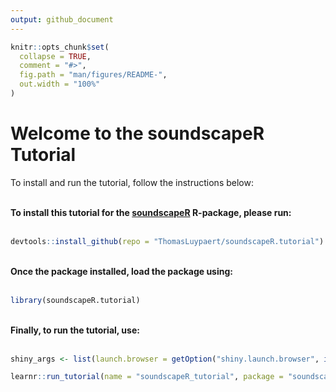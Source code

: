 ```yaml
---
output: github_document
---
```


<!-- README.md is generated from README.Rmd. Please edit that file -->

```r
knitr::opts_chunk$set(
  collapse = TRUE,
  comment = "#>",
  fig.path = "man/figures/README-",
  out.width = "100%"
)
```

# Welcome to the soundscapeR Tutorial 

To install and run the tutorial, follow the instructions below: \
\

**To install this tutorial for the [soundscapeR]() R-package, please run:** \
\
```r

devtools::install_github(repo = "ThomasLuypaert/soundscapeR.tutorial")

```
\
**Once the package installed, load the package using:** \
\
```r

library(soundscapeR.tutorial)

```
\
**Finally, to run the tutorial, use:** \
\
```r

shiny_args <- list(launch.browser = getOption("shiny.launch.browser", interactive()))

learnr::run_tutorial(name = "soundscapeR_tutorial", package = "soundscapeR.tutorial", shiny_args = shiny_args)

```

